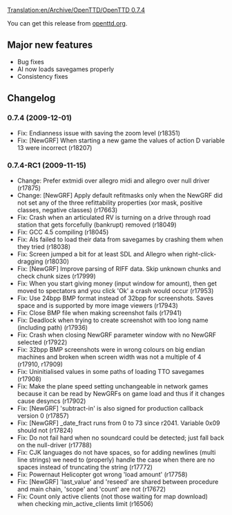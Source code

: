 [[Translation:en/Archive/OpenTTD/OpenTTD 0.7.4]]


{{en/Archive/OpenTTD/NaviPrevNext|prev=en/Archive/OpenTTD/OpenTTD 0.7.3|next=en/Archive/OpenTTD/OpenTTD 0.7.5|date=2009-12-01}}

You can get this release from [http://www.openttd.org/download-stable openttd.org].

==Major new features==

*Bug fixes
*AI now loads savegames properly
*Consistency fixes

==Changelog==

===0.7.4 (2009-12-01)===
* Fix: Endianness issue with saving the zoom level {{en/Flyspray|3333}} (r18351)
* Fix: [NewGRF] When starting a new game the values of action D variable 13 were incorrect {{en/Flyspray|3324}} (r18207)


===0.7.4-RC1 (2009-11-15)===
* Change: Prefer extmidi over allegro midi and allegro over null driver {{en/Flyspray|3272}} (r17875)
* Change: [NewGRF] Apply default refitmasks only when the NewGRF did not set any of the three refittability properties (xor mask, positive classes, negative classes) (r17663)
* Fix: Crash when an articulated RV is turning on a drive through road station that gets forcefully (bankrupt) removed {{en/Flyspray|3310}} (r18049)
* Fix: GCC 4.5 compiling (r18045)
* Fix: AIs failed to load their data from savegames by crashing them when they tried {{en/Flyspray|3290}} (r18038)
* Fix: Screen jumped a bit for at least SDL and Allegro when right-click-dragging (r18030)
* Fix: [NewGRF] Improve parsing of RIFF data. Skip unknown chunks and check chunk sizes (r17999)
* Fix: When you start giving money (input window for amount), then get moved to spectators and you click 'Ok' a crash would occur (r17953)
* Fix: Use 24bpp BMP format instead of 32bpp for screenshots. Saves space and is supported by more image viewers (r17943)
* Fix: Close BMP file when making screenshot fails (r17941)
* Fix: Deadlock when trying to create screenshot with too long name (including path) (r17936)
* Fix: Crash when closing NewGRF parameter window with no NewGRF selected {{en/Flyspray|3291}} (r17922)
* Fix: 32bpp BMP screenshots were in wrong colours on big endian machines and broken when screen width was not a multiple of 4 (r17910, r17909)
* Fix: Uninitialised values in some paths of loading TTO savegames {{en/Flyspray|3288}} (r17908)
* Fix: Make the plane speed setting unchangeable in network games because it can be read by NewGRFs on game load and thus if it changes cause desyncs (r17902)
* Fix: [NewGRF] 'subtract-in' is also signed for production callback version 0 (r17857)
* Fix: [NewGRF] _date_fract runs from 0 to 73 since r2041. Variable 0x09 should not (r17824)
* Fix: Do not fail hard when no soundcard could be detected; just fall back on the null-driver {{en/Flyspray|3268}} (r17788)
* Fix: CJK languages do not have spaces, so for adding newlines (multi line strings) we need to (properly) handle the case when there are no spaces instead of truncating the string {{en/Flyspray|3264}} (r17772)
* Fix: Powernaut Helicopter got wrong 'load amount' (r17758)
* Fix: [NewGRF] 'last_value' and 'reseed' are shared between procedure and main chain, 'scope' and 'count' are not (r17672)
* Fix: Count only active clients (not those waiting for map download) when checking min_active_clients limit (r16506)